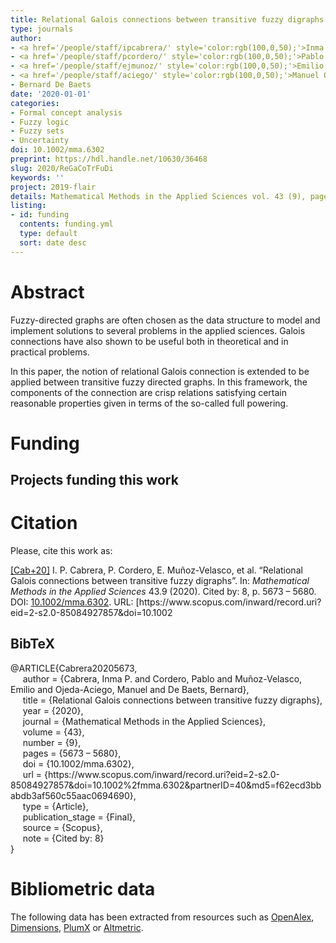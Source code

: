 ```yaml
---
title: Relational Galois connections between transitive fuzzy digraphs
type: journals
author:
- <a href='/people/staff/ipcabrera/' style='color:rgb(100,0,50);'>Inma P. Cabrera</a>
- <a href='/people/staff/pcordero/' style='color:rgb(100,0,50);'>Pablo Cordero</a>
- <a href='/people/staff/ejmunoz/' style='color:rgb(100,0,50);'>Emilio Muñoz Velasco</a>
- <a href='/people/staff/aciego/' style='color:rgb(100,0,50);'>Manuel Ojeda-Aciego</a>
- Bernard De Baets
date: '2020-01-01'
categories:
- Formal concept analysis
- Fuzzy logic
- Fuzzy sets
- Uncertainty
doi: 10.1002/mma.6302
preprint: https://hdl.handle.net/10630/36468
slug: 2020/ReGaCoTrFuDi
keywords: ''
project: 2019-flair
details: Mathematical Methods in the Applied Sciences vol. 43 (9), pages 5673 – 5680.
listing:
- id: funding
  contents: funding.yml
  type: default
  sort: date desc
---
```





# Abstract

Fuzzy-directed graphs are often chosen as the data structure to model and implement solutions to several problems in the applied sciences. Galois connections have also shown to be useful both in theoretical and in practical problems.

In this paper, the notion of relational Galois connection is extended to be applied between transitive fuzzy directed graphs. In this framework, the components of the connection are crisp relations satisfying certain reasonable properties given in terms of the so-called full powering.


# Funding
::: {.callout-note appearance='minimal' collapse=false}
## Projects funding this work

:::{#funding}
:::
:::








# Citation
Please, cite this work as:


<a name=bib-Cabrera20205673></a>[[Cab+20]](#cite-Cabrera20205673) I. P. Cabrera, P. Cordero, E. Muñoz-Velasco, et al. “Relational Galois connections between transitive fuzzy digraphs”. In: _Mathematical Methods in the Applied Sciences_ 43.9 (2020). Cited by: 8, p. 5673 – 5680. DOI: [10.1002/mma.6302](https://doi.org/10.1002%2Fmma.6302). URL: [https://www.scopus.com/inward/record.uri?eid=2-s2.0-85084927857&doi=10.1002

::: {.callout-note appearance="minimal" collapse=true}

## BibTeX

@ARTICLE{Cabrera20205673,<br>&nbsp;&nbsp;&nbsp;&nbsp;	author = {Cabrera, Inma P. and Cordero, Pablo and Muñoz-Velasco, Emilio and Ojeda-Aciego, Manuel and De Baets, Bernard},<br>&nbsp;&nbsp;&nbsp;&nbsp;	title = {Relational Galois connections between transitive fuzzy digraphs},<br>&nbsp;&nbsp;&nbsp;&nbsp;	year = {2020},<br>&nbsp;&nbsp;&nbsp;&nbsp;	journal = {Mathematical Methods in the Applied Sciences},<br>&nbsp;&nbsp;&nbsp;&nbsp;	volume = {43},<br>&nbsp;&nbsp;&nbsp;&nbsp;	number = {9},<br>&nbsp;&nbsp;&nbsp;&nbsp;	pages = {5673 – 5680},<br>&nbsp;&nbsp;&nbsp;&nbsp;	doi = {10.1002/mma.6302},<br>&nbsp;&nbsp;&nbsp;&nbsp;	url = {https://www.scopus.com/inward/record.uri?eid=2-s2.0-85084927857&doi=10.1002%2fmma.6302&partnerID=40&md5=f62ecd3bbabdb3af560c55aac0694690},<br>&nbsp;&nbsp;&nbsp;&nbsp;	type = {Article},<br>&nbsp;&nbsp;&nbsp;&nbsp;	publication_stage = {Final},<br>&nbsp;&nbsp;&nbsp;&nbsp;	source = {Scopus},<br>&nbsp;&nbsp;&nbsp;&nbsp;	note = {Cited by: 8}<br>}

:::



# Bibliometric data


The following data has been extracted from resources such as [OpenAlex](https://openalex.org/), [Dimensions](https://app.dimensions.ai/), [PlumX](https://www.elsevier.com/insights/metrics/plumx) or [Altmetric](https://www.altmetric.com/).

<div style="display: flex; justify-content: center; align-items: center; height: 100%;">
<span class="__dimensions_badge_embed__" data-doi="10.1002/mma.6302" data-legend="always"></span></div><script async src="https://badge.dimensions.ai/badge.js" charset="utf-8"></script>

<div style="display: flex; justify-content: center; align-items: center; height: 100%;">
<a href="https://plu.mx/plum/a/?doi=10.1002/mma.6302" class="plumx-details" data-site="plum" data-hide-when-empty="true">Relational Galois connections between transitive fuzzy digraphs</a></div>

<div style="display: flex; justify-content: center; align-items: center; height: 100%;">
<script type="text/javascript" src="https://d1bxh8uas1mnw7.cloudfront.net/assets/embed.js"></script><div data-badge-type="medium-donut" class="altmetric-embed" data-badge-details="right" data-doi="10.1002/mma.6302"></div></div>


## Cites

The following graph plots the number of cites received by this work from its publication, on a yearly basis.

```r
#| echo: false
#| results: asis
#| warning: false
#| message: false
source(here::here('scripts', 'manage_publications.R'))
df <- readRDS('citation_history.rds')
plot_citation_history(df)
```



## Papers citing this work

The following is a non-exhaustive list of papers that cite this work:


<a name=bib-Cabrera_2020></a>[[1]](#cite-Cabrera_2020) I. P. Cabrera, P. Cordero, E. Muñoz-Velasco, et al. “Galois Connections Between Unbalanced Structures in a Fuzzy Framework”. In: _Information Processing and Management of Uncertainty in Knowledge-Based Systems_. Springer International Publishing, 2020, p. 736–747. ISBN: 9783030501532. DOI: [10.1007/978-3-030-50153-2_54](https://doi.org/10.1007%2F978-3-030-50153-2_54). URL: [http://dx.doi.org/10.1007/978-3-030-50153-2_54](http://dx.doi.org/10.1007/978-3-030-50153-2_54).

<a name=bib-Cabrera_2022></a>[[2]](#cite-Cabrera_2022) I. P. Cabrera, P. Cordero, E. Muñoz-Velasco, et al. “On the Definition of Fuzzy Relational Galois Connections Between Fuzzy Transitive Digraphs”. In: _Information Processing and Management of Uncertainty in Knowledge-Based Systems_. Springer International Publishing, 2022, p. 100–106. ISBN: 9783031089718. DOI: [10.1007/978-3-031-08971-8_9](https://doi.org/10.1007%2F978-3-031-08971-8_9). URL: [http://dx.doi.org/10.1007/978-3-031-08971-8_9](http://dx.doi.org/10.1007/978-3-031-08971-8_9).

<a name=bib-Cabrera_2023></a>[[3]](#cite-Cabrera_2023) I. Cabrera, P. Cordero, E. Muñoz-Velasco, et al. “Fuzzy relational Galois connections between fuzzy transitive digraphs”. In: _Fuzzy Sets and Systems_ 463 (Jul. 2023), p. 108456. ISSN: 0165-0114. DOI: [10.1016/j.fss.2022.12.012](https://doi.org/10.1016%2Fj.fss.2022.12.012). URL: [http://dx.doi.org/10.1016/j.fss.2022.12.012](http://dx.doi.org/10.1016/j.fss.2022.12.012).

<a name=bib-Madrid_2021></a>[[4]](#cite-Madrid_2021) N. Madrid and M. Ojeda‐Aciego. “A measure of consistency for fuzzy logic theories”. In: _Mathematical Methods in the Applied Sciences_ 46.15 (May. 2021), p. 15982–15995. ISSN: 1099-1476. DOI: [10.1002/mma.7470](https://doi.org/10.1002%2Fmma.7470). URL: [http://dx.doi.org/10.1002/mma.7470](http://dx.doi.org/10.1002/mma.7470).

<a name=bib-Ojeda_Hern_ndez_2021></a>[[5]](#cite-Ojeda_Hern_ndez_2021) M. Ojeda-Hernández, I. P. Cabrera, P. Cordero, et al. “Closure Systems as a Fuzzy Extension of Meet-subsemilattices”. In: _Joint Proceedings of the 19th World Congress of the International Fuzzy Systems Association (IFSA), the 12th Conference of the European Society for Fuzzy Logic and Technology (EUSFLAT), and the 11th International Summer School on Aggregation Operators (AGOP)_. ifsa-eusflat-agop-21. Atlantis Press, 2021. DOI: [10.2991/asum.k.210827.006](https://doi.org/10.2991%2Fasum.k.210827.006). URL: [http://dx.doi.org/10.2991/asum.k.210827.006](http://dx.doi.org/10.2991/asum.k.210827.006).

<a name=bib-Ojeda_Hern_ndez_20221></a>[[6]](#cite-Ojeda_Hern_ndez_20221) M. Ojeda-Hernández, I. P. Cabrera, P. Cordero, et al. “Fuzzy closure relations”. In: _Fuzzy Sets and Systems_ 450 (Dec. 2022), p. 118–132. ISSN: 0165-0114. DOI: [10.1016/j.fss.2022.05.016](https://doi.org/10.1016%2Fj.fss.2022.05.016). URL: [http://dx.doi.org/10.1016/j.fss.2022.05.016](http://dx.doi.org/10.1016/j.fss.2022.05.016).

<a name=bib-Ojeda_Hern_ndez_2023></a>[[7]](#cite-Ojeda_Hern_ndez_2023) M. Ojeda-Hernández, I. P. Cabrera, P. Cordero, et al. “Fuzzy closure structures as formal concepts”. In: _Fuzzy Sets and Systems_ 463 (Jul. 2023), p. 108458. ISSN: 0165-0114. DOI: [10.1016/j.fss.2022.12.014](https://doi.org/10.1016%2Fj.fss.2022.12.014). URL: [http://dx.doi.org/10.1016/j.fss.2022.12.014](http://dx.doi.org/10.1016/j.fss.2022.12.014).

<a name=bib-Ojeda_Hern_ndez_2022></a>[[8]](#cite-Ojeda_Hern_ndez_2022) M. Ojeda-Hernández, I. P. Cabrera, P. Cordero, et al. “Fuzzy closure systems: Motivation, definition and properties”. In: _International Journal of Approximate Reasoning_ 148 (Sep. 2022), p. 151–161. ISSN: 0888-613X. DOI: [10.1016/j.ijar.2022.06.004](https://doi.org/10.1016%2Fj.ijar.2022.06.004). URL: [http://dx.doi.org/10.1016/j.ijar.2022.06.004](http://dx.doi.org/10.1016/j.ijar.2022.06.004).

<a name=bib-Ojeda_Hern_ndez_20222></a>[[9]](#cite-Ojeda_Hern_ndez_20222) M. Ojeda-Hernández, I. P. Cabrera, P. Cordero, et al. “Relational Extension of Closure Structures”. In: _Information Processing and Management of Uncertainty in Knowledge-Based Systems_. Springer International Publishing, 2022, p. 77–86. ISBN: 9783031089718. DOI: [10.1007/978-3-031-08971-8_7](https://doi.org/10.1007%2F978-3-031-08971-8_7). URL: [http://dx.doi.org/10.1007/978-3-031-08971-8_7](http://dx.doi.org/10.1007/978-3-031-08971-8_7).


